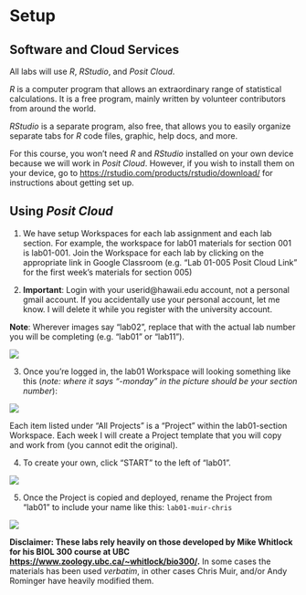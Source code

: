 # Setup {.unnumbered}

## Software and Cloud Services

All labs will use *R*, *RStudio*, and *Posit Cloud*.

*R* is a computer program that allows an extraordinary range of statistical calculations. It is a free program, mainly written by volunteer contributors from around the world.

*RStudio* is a separate program, also free, that allows you to easily organize separate tabs for *R* code files, graphic, help docs, and more.

For this course, you won't need *R* and *RStudio* installed on your own device because we will work in *Posit Cloud*. However, if you wish to install them on your device, go to <https://rstudio.com/products/rstudio/download/> for instructions about getting set up.

## Using *Posit Cloud*

1. We have setup Workspaces for each lab assignment and each lab section.  For example, the workspace for lab01 materials for section 001 is lab01-001. Join the Workspace for each lab by clicking on the appropriate link in Google Classroom (e.g. "Lab 01-005 Posit Cloud Link" for the first week's materials for section 005)

2. **Important**: Login with your userid@hawaii.edu account, not a personal gmail account. If you accidentally use your personal account, let me know. I will delete it while you register with the university account.

**Note**: Wherever images say "lab02", replace that with the actual lab number you will be completing (e.g. "lab01" or "lab11").

![](images/rstudio-cloud-11.png)

3. Once you're logged in, the lab01 Workspace will looking something like this (*note: where it says "-monday" in the picture should be your section number*):

![](images/rstudio-cloud-08.png)

Each item listed under "All Projects" is a "Project" within the lab01-section Workspace. Each week I will create a Project template that you will copy and work from (you cannot edit the original). 

4. To create your own, click "START" to the left of "lab01".

![](images/rstudio-cloud-10.png)

5. Once the Project is copied and deployed, rename the Project from "lab01" to include your name like this: `lab01-muir-chris`

![](images/rstudio-cloud-09.png)

**Disclaimer: These labs rely heavily on those developed by Mike Whitlock for his BIOL 300 course at UBC <https://www.zoology.ubc.ca/~whitlock/bio300/>.** In some cases the materials has been used *verbatim*, in other cases Chris Muir, and/or Andy Rominger have heavily modified them.
